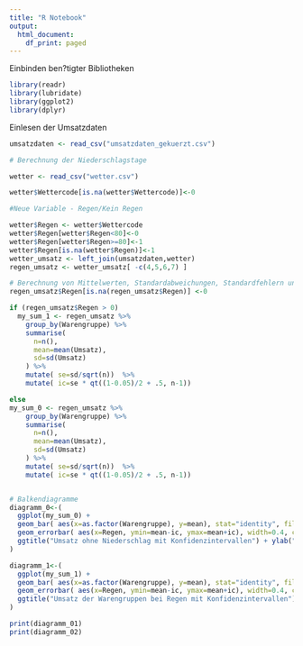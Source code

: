 ```yaml
---
title: "R Notebook"
output:
  html_document:
    df_print: paged
---
```



Einbinden ben?tigter Bibliotheken
```r
library(readr)
library(lubridate)
library(ggplot2)
library(dplyr)

```


Einlesen der Umsatzdaten
```r
umsatzdaten <- read_csv("umsatzdaten_gekuerzt.csv")

```

```r
# Berechnung der Niederschlagstage

wetter <- read_csv("wetter.csv")

wetter$Wettercode[is.na(wetter$Wettercode)]<-0

#Neue Variable - Regen/Kein Regen 

wetter$Regen <- wetter$Wettercode
wetter$Regen[wetter$Regen<80]<-0
wetter$Regen[wetter$Regen>=80]<-1
wetter$Regen[is.na(wetter$Regen)]<-1
wetter_umsatz <- left_join(umsatzdaten,wetter)
regen_umsatz <- wetter_umsatz[ -c(4,5,6,7) ]

# Berechnung von Mittelwerten, Standardabweichungen, Standardfehlern und Konfidenzintervallen
regen_umsatz$Regen[is.na(regen_umsatz$Regen)] <-0 

if (regen_umsatz$Regen > 0) 
  my_sum_1 <- regen_umsatz %>%
    group_by(Warengruppe) %>%
    summarise(
      n=n(),
      mean=mean(Umsatz),
      sd=sd(Umsatz)
    ) %>%
    mutate( se=sd/sqrt(n))  %>%
    mutate( ic=se * qt((1-0.05)/2 + .5, n-1))

else 
my_sum_0 <- regen_umsatz %>%
    group_by(Warengruppe) %>%
    summarise(
      n=n(),
      mean=mean(Umsatz),
      sd=sd(Umsatz)
    ) %>%
    mutate( se=sd/sqrt(n))  %>%
    mutate( ic=se * qt((1-0.05)/2 + .5, n-1))


# Balkendiagramme
diagramm_0<-(
  ggplot(my_sum_0) +
  geom_bar( aes(x=as.factor(Warengruppe), y=mean), stat="identity", fill="forestgreen", alpha=0.6) +
  geom_errorbar( aes(x=Regen, ymin=mean-ic, ymax=mean+ic), width=0.4, colour="orange", alpha=0.9, size=1.5) +
  ggtitle("Umsatz ohne Niederschlag mit Konfidenzintervallen") + ylab("Umsatz") + xlab("Warengruppen")
)

diagramm_1<-(
  ggplot(my_sum_1) +
  geom_bar( aes(x=as.factor(Warengruppe), y=mean), stat="identity", fill="forestgreen", alpha=0.6) +
  geom_errorbar( aes(x=Regen, ymin=mean-ic, ymax=mean+ic), width=0.4, colour="orange", alpha=0.9, size=1.5) +
  ggtitle("Umsatz der Warengruppen bei Regen mit Konfidenzintervallen") + ylab("Umsatz") + xlab("Warengruppen")
)

print(diagramm_01)
print(diagramm_02)

```
